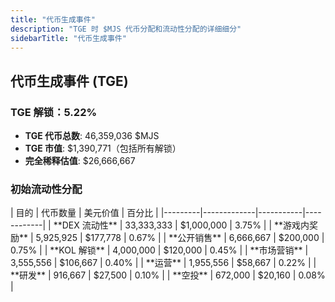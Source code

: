 ```yaml
---
title: "代币生成事件"
description: "TGE 时 $MJS 代币分配和流动性分配的详细细分"
sidebarTitle: "代币生成事件"
---
```


## 代币生成事件 (TGE)

### TGE 解锁：5.22%
- **TGE 代币总数**: 46,359,036 $MJS
- **TGE 市值**: $1,390,771（包括所有解锁）
- **完全稀释估值**: $26,666,667

### 初始流动性分配

<Card className='mt-4 w-fit'>
| 目的 | 代币数量 | 美元价值 | 百分比 |
|---------|-------------|-----------|------------|
| **DEX 流动性** | 33,333,333 | $1,000,000 | 3.75% |
| **游戏内奖励** | 5,925,925 | $177,778 | 0.67% |
| **公开销售** | 6,666,667 | $200,000 | 0.75% |
| **KOL 解锁** | 4,000,000 | $120,000 | 0.45% |
| **市场营销** | 3,555,556 | $106,667 | 0.40% |
| **运营** | 1,955,556 | $58,667 | 0.22% |
| **研发** | 916,667 | $27,500 | 0.10% |
| **空投** | 672,000 | $20,160 | 0.08% |
</Card>